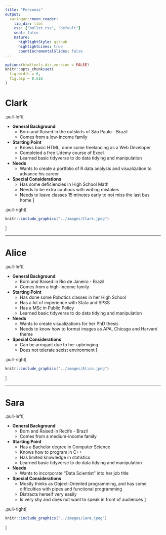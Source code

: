 ```yaml
---
title: "Personas"
output:
  xaringan::moon_reader:
    lib_dir: libs
    css: ["bullet.css", "default"]
    seal: false
    nature:
      highlightStyle: github
      highlightLines: true
      countIncrementalSlides: false
---
```


```r
options(htmltools.dir.version = FALSE)
knitr::opts_chunk$set(
  fig.width = 6,
  fig.asp = 0.618
)
```

# Clark

.pull-left[

* **General Background**
  * Born and Raised in the outskirts of São Paulo - Brazil
  * Comes from a low-income family
* **Starting Point**
  * Knows basic HTML, done some freelancing as a Web Developer
  * Completed a free Udemy course of Excel
  * Learned basic tidyverse to do data tidying and manipulation
* **Needs**
  * Wants to create a portfolio of R data analysis and visualization to advance his career
* **Special Considerations**
  * Has some deficiencies in High School Math
  * Needs to be extra cautious with writing mistakes
  * Needs to leave classes 15 minutes early to not miss the last bus home
]

.pull-right[
```r
knitr::include_graphics("../images/Clark.jpeg")
```
]

---

# Alice

.pull-left[

* **General Background**
  * Born and Raised in Rio de Janeiro - Brazil
  * Comes from a high-income family
* **Starting Point**
  * Has done some Robotics classes in her High School
  * Has a lot of experience with Stata and SPSS
  * Has a MSc in Public Policy
  * Learned basic tidyverse to do data tidying and manipulation
* **Needs**
  * Wants to create visualizations for her PhD thesis
  * Needs to know how to format images as APA, Chicago and Harvard theme
* **Special Considerations**
  * Can be arrogant due to her upbringing
  * Does not tolerate sexist environment
]

.pull-right[
```r
knitr::include_graphics("../images/Alice.jpeg")
```
]

---

# Sara

.pull-left[

* **General Background**
  * Born and Raised in Recife - Brazil
  * Comes from a medium-income family
* **Starting Point**
  * Has a Bachelor degree in Computer Science
  * Knows how to program in C++
  * Has limited knowledge in statistics
  * Learned basic tidyverse to do data tidying and manipulation
* **Needs**
  * Wants to incorporate "Data Scientist" into her job title
* **Special Considerations**
  * Mostly thinks as Object-Oriented programming, and has some difficulties with pipes and functional programming
  * Distracts herself very easily
  * Is very shy and does not want to speak in front of audiences
]

.pull-right[
```r
knitr::include_graphics("../images/Sara.jpeg")
```
]